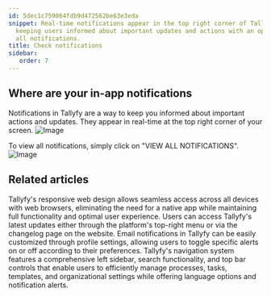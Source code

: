 ```yaml
---
id: 5dec1c759064fdb9d472562be63e3eda
snippet: Real-time notifications appear in the top right corner of Tallyfy's screen,
  keeping users informed about important updates and actions with an option to view
  all notifications.
title: Check notifications
sidebar:
   order: 7
---
```


## Where are your in-app notifications

Notifications in Tallyfy are a way to keep you informed about important actions and updates. They appear in real-time at the top right corner of your screen.
![Image](https://screenshots.tallyfy.com/tallyfy%2Fpro%2Fdesktop-light-show-notifications.png)

To view all notifications, simply click on "VIEW ALL NOTIFICATIONS".
![Image](https://screenshots.tallyfy.com/tallyfy%2Fpro%2Fdesktop-light-show-all-notifications.png)


## Related articles
<CardGrid>
<LinkTitleCard header="<b>Miscellaneous > Tallyfy on mobile devices</b>" href="/products/pro/miscellaneous/does-tallyfy-work-on-all-devices/" > Tallyfy's responsive web design allows seamless access across all devices with web browsers, eliminating the need for a native app while maintaining full functionality and optimal user experience. </LinkTitleCard>
<LinkTitleCard header="<b>Miscellaneous > Stay updated with Tallyfy's latest features</b>" href="/products/pro/miscellaneous/how-can-i-stay-updated-with-tallyfys-latest-features/" > Users can access Tallyfy's latest updates either through the platform's top-right menu or via the changelog page on the website. </LinkTitleCard>
<LinkTitleCard header="<b>Personal Settings > Manage Email Notifications</b>" href="/products/pro/settings/personal-settings/how-can-i-manage-email-notifications-in-tallyfy/" > Email notifications in Tallyfy can be easily customized through profile settings, allowing users to toggle specific alerts on or off according to their preferences. </LinkTitleCard>
<LinkTitleCard header="<b>Tutorials > Navigate Tallyfy</b>" href="/products/pro/tutorials/navigate-tallyfy/" > Tallyfy's navigation system features a comprehensive left sidebar, search functionality, and top bar controls that enable users to efficiently manage processes, tasks, templates, and organizational settings while offering language options and notification alerts. </LinkTitleCard>
</CardGrid>